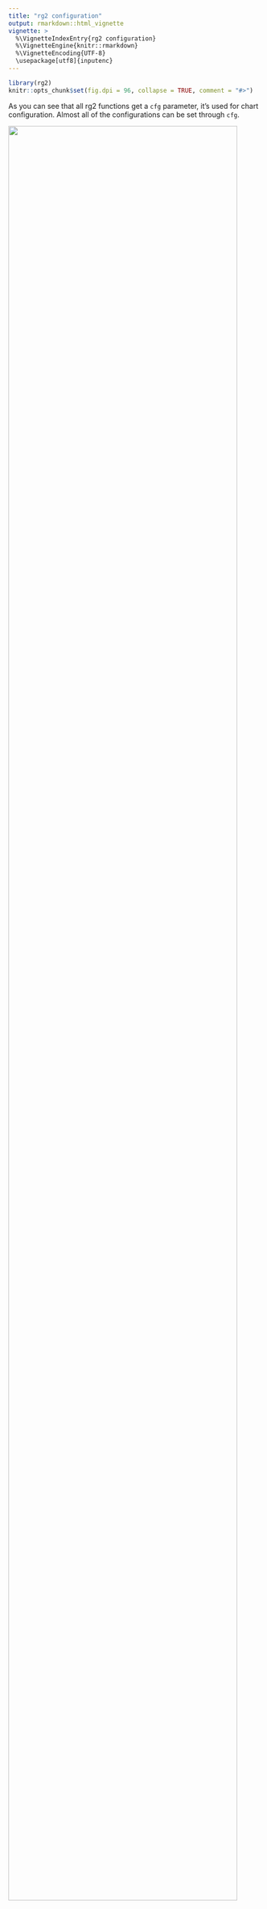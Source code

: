 ```yaml
---
title: "rg2 configuration"
output: rmarkdown::html_vignette
vignette: >
  %\VignetteIndexEntry{rg2 configuration}
  %\VignetteEngine{knitr::rmarkdown}
  %\VignetteEncoding{UTF-8}
  \usepackage[utf8]{inputenc}
---
```


```r
library(rg2)
knitr::opts_chunk$set(fig.dpi = 96, collapse = TRUE, comment = "#>")
```

As you can see that all rg2 functions get a `cfg` parameter, it's used for chart configuration. Almost all of the configurations can be set through `cfg`.

![](cfg.png){width=95%}

## title and description

The title and description are invisible by default.

a example to configure title and description:
```r
cfg = list(
  title = list(
    visible=TRUE, 
    text='title goes here'
  ),
  description = list(
    visible=TRUE, 
    text='this is the description text'
  )
)
g2Gauge(0.8, range=c(0,0.8,1), cfg = cfg)
```

There are four configuration items that affect the title and description appearance of the plot:

-------------------------------------------------------------
  items      typeof    description
--------- ------------ --------------------------------------
 visible    logical    whether to display, default to `FALSE`

  text     character   the text string

 alignTo   character   position, one of `left`, `center` `right`

  style      list      style: font-size, color, line, ...
-------------------------------------------------------------

Full configuration items of title and description:

```r
list(
  visible = TRUE,
  text    = 'title text',
  alignTo = 'left',
  style   = list(fontSize      = 12,
                 fill          = '#000000',   # or 'red'
                 stroke        = '#AEAEAE',
                 lineWidth     = 2,
                 lineDash      = 2,
                 opacity       = 2,
                 fillOpacity   = 2,
                 strokeOpacity = 2
            )
)
```


## theme

rg2 has two themes: `default` and `dark`

```r
cfg = list(theme = 'dark')
g2Liquid(value=0.5, min=0, max=1, cfg=cfg)
```


## axis

There are two kinds of axes: `catergoryAxis` and `linearAxis` in rg2.


### category axis

xAxis of column chart and yAxis of bar chart are both category axis. The default configuration of category axis:

```r
cfg = list(
  xAxis = list(
    visible  = TRUE,
    grid     = list(visible = FALSE),
    line     = list(visible = TRUE),
    tickLine = list(visible = TRUE),
    label    = list(visible = TRUE,  autoRotate = TRUE, autoHide = TRUE),
    title    = list(visible = FALSE, offset = 12)
  )
)
```

### linear axis

the yAxis of column and line chart are both linear axis, and also the xAxis of bar chart is linear axis. Linear axis has the following configuration items by default:

```r
cfg = list(
  xAxis = list(
    visible  = TRUE,
    grid     = list(visible = TRUE),
    line     = list(visible = FALSE),
    tickLine = list(visible = FALSE),
    label    = list(visible = TRUE),
    title    = list(visible = TRUE, offset = 12)
  )
)
```


Full configuration items for axis:

-------------------------------------------------------------
 items        typeof   description
------------ --------- --------------------------------------
visible       logical  

type          string   specified with one of the following:<br/>
                       `linear`<br/>
                       `time`, `dateTime`<br/>
                       `cat`, `category`, `timeCat`<br/>

tickCount     numeric  

tickInterval  numeric  

min           numeric  

max           numeric  

line          list     items:<br/>
                       - visible: logical<br/>
                       - style：list of __lineStyle__

grid          list     ietms:<br/>
                       - visible: logical<br/>
                       - style：list of __lineStyle__

label         list     items:<br/>
                       - visible: logical<br/>
                       - formatter: javascript function<br/>
                       - suffix: string<br/>
                       - precision：numeric<br/>
                       - offsetX: numeric<br/>
                       - offsetY：numeric<br/>
                       - style：list of __textStyle__
                       - autoHide: logical<br/>
                       - autoRotate: logical<br/>

tickLine      list     items:<br/>
                       - visible：logical<br/>
                       - style: list of __lineStyle__

title         list	   items:<br/>
                       - visible：logical<br/>
                       - text: string<br/>
                       - offset: numeric<br/>
                       - style：list of __textStyle__
-------------------------------------------------------------

## legend

The default configuration for legend:

```r
cfg = list(
  legend = list(
    visible  = TRUE,
    flipPage = TRUE,
    position = 'top'
  )
)

```

Full configuration items for legend:

--------------------------------------------------------------
 items        typeof    description
------------ ---------- --------------------------------------
visible       logical  

position      string    There are 12 position for legend:<br/>
                        - top-left<br/>
                        - top-center
                        - top-right<br/>
                        - bottom-left<br/>
                        - bottom-center<br/>
                        - bottom-right<br/>
                        - left-top<br/>
                        - left-center<br/>
                        - left-bottom<br/>
                        - right-top<br/>
                        - right-center<br/>
                        - right-bottom

formatter     function  

flipPage      logical   

offsetX       numeric   offset base on position in __px__.

offsetY       numeric   offset base on position in __px__.

marker        string    Optional values:<br/>
                        - __circle__ (default)<br/>
                        - square<br/>
                        - diamond<br/>
                        - triangle,<br/>
                        - triangleDown<br/>
                        - hexagon<br/>
                        - bowtie<br/>
                        - cross<br/>
                        - tick<br/>
                        - plus<br/>
                        - hyphen<br/>
                        - line<br/>
                        - hollowCircle<br/>
                        - hollowSquare<br/>
                        - hollowDiamond
--------------------------------------------------------------


## label


## padding


The padding margin order is the same as the CSS box model: `c(top, right , bottom, left)`
```r
cfg = list(
  padding = c(50, 50, 50, 50)
)
```

```r
cfg = list(
  padding = 'auto'
)
```

## state
## guideLine
## tooltip


The configuration of G2Plot are listed in the following pages:

- [components](https://antv-g2plot.gitee.io/zh/examples/general/title-description)
- [graphic-style](https://antv-g2plot.gitee.io/zh/docs/manual/graphic-style)
- [API docs](https://antv-g2plot.gitee.io/zh/examples/line/basic/API)
- [source](https://github.com/antvis/G2Plot/blob/master/src/interface/config.ts)
